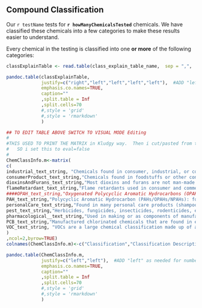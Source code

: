 ## Compound Classification {#class_link_id}



Our `r testName`  tests for **`r howManyChemicalsTested`** chemicals. We have classified these chemicals into a few categories to make these results easier to understand.

Every chemical in the testing is classified into one **or more** of the following categories:


```r




classExplainTable <- read.table(class_explain_table_name,  sep = ",",  header = TRUE   )

pandoc.table(classExplainTable,
             justify=c("right","left","left","left","left"),  #ADD "left" as needed for number of "ncol" above
             emphasis.co.names=TRUE,
             caption=""
             ,split.table = Inf
             ,split.cells=70
             #,style = 'grid'
             #,style = 'rmarkdown'
             )

```



```r
## TO EDIT TABLE ABOVE SWITCH TO VISUAL MODE Editing
#
#THIS USED TO PRINT THE MATRIX in Kludgy way.  Then i cut/pasted from the OUTPUT of the below and then moved this into VISUAL mode temporarily which made editing it much easier
#   SO i set this to eval=false
#
ChemClassInfo.m<-matrix(
c(
industrial_text_string, "Chemicals found in consumer, industrial, or commercial products or product streams",
consumerProduct_text_string,"Chemicals found in foodstuffs or other consumable goods such as cigarettes, coffee, and spices  or other products intended for household or personal use", 
dioxinsAndFurans_text_string,"Most dioxins and furans are not man-made or produced intentionally but are created when other chemicals or products (such as herbicides, pulp, paper) are made.  In addition, they can be produced when products are burned.",
flameRetardant_text_string,"Flame retardants used in consumer and commercial products such as polybrominated diphenyl ethers (PBDEs), polybrominated biphenyls (PBBs), and organic phosphate flame retardants (OPFRs) and others",
####OPAH_text_string,"Oxygenated Polycyclic Aromatic Hydrocarbons (OPAHs): Found in fossil-fuel/combustion-based sources or weathered PAHs",
PAH_text_string,"Polycyclic Aromatic Hydrocarbon (PAHs/OPAHs/NPAHs): found in petroleum, fuels and combustion of organic matter",
personalCare_text_string,"Found in many personal care products (shampoos, perfumes, other cosmetics...)",
pest_text_string,"Herbicides, fungicides, insecticides, rodenticides, etc. or degradation products of pesticides",
pharmacological__text_string,"Used in making or as components of manufactured drugs",
PCB_text_string,"Manufactured chlorinated chemicals that are found in electrical, lighting, gas and construction industries",
VOC_text_string, "VOCs are a large chemical classification made up of alkanes, benzenes, and other   volatile (i.e. easily airborne) compounds that are found in burning fuels and released from many   consumer products like solvents, paints, adhesives, preservatives, cleaners and building materials."
)
,ncol=2,byrow=TRUE)
colnames(ChemClassInfo.m)<-c("Classification","Classification Description")

pandoc.table(ChemClassInfo.m,
             justify=c("left","left"),  #ADD "left" as needed for number of "ncol" above
             emphasis.co.names=TRUE,
             caption=""
             ,split.table = Inf
             ,split.cells=70
             #,style = 'grid'
             #,style = 'rmarkdown'
             )

```
